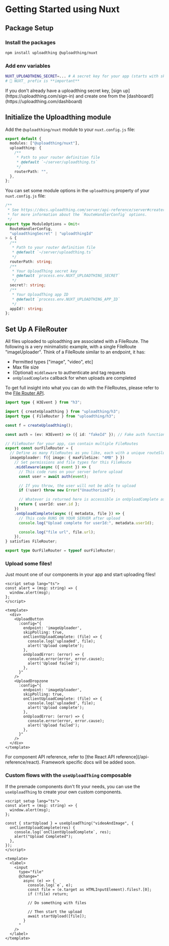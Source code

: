 

# Getting Started using Nuxt

## Package Setup

<Steps>

### Install the packages

```bash copy npm2yarn
npm install uploadthing @uploadthing/nuxt
```

### Add env variables

```bash
NUXT_UPLOADTHING_SECRET=... # A secret key for your app (starts with sk_live_)
# 🖕 NUXT_ prefix is **important**
```

<Callout type="warning">
  If you don't already have a uploadthing secret key, [sign
  up](https://uploadthing.com/sign-in) and create one from the
  [dashboard!](https://uploadthing.com/dashboard)
</Callout>

</Steps>

## Initialize the Uploadthing module

Add the `@uploadthing/nuxt` module to your `nuxt.config.js` file:

```ts copy filename="nuxt.config.js"
export default {
  modules: ["@uploadthing/nuxt"],
  uploadthing: {
    /**
     * Path to your router definition file
     * @default `~/server/uploadthing.ts`
     */
    routerPath: "",
  },
};
```

You can set some module options in the `uploadthing` property of your
`nuxt.config.js` file:

```ts
/**
 * See https://docs.uploadthing.com/server/api-reference/server#createroutehandler
 * for more information about the `RouteHandlerConfig` options.
 */
export type ModuleOptions = Omit<
  RouteHandlerConfig,
  "uploadthingSecret" | "uploadthingId"
> & {
  /**
   * Path to your router definition file
   * @default `~/server/uploadthing.ts`
   */
  routerPath: string;
  /**
   * Your UploadThing secret key
   * @default `process.env.NUXT_UPLOADTHING_SECRET`
   */
  secret?: string;
  /**
   * Your UploadThing app ID
   * @default `process.env.NUXT_UPLOADTHING_APP_ID`
   */
  appId?: string;
};
```

## Set Up A FileRouter

All files uploaded to uploadthing are associated with a FileRoute. The following
is a very minimalistic example, with a single FileRoute "imageUploader". Think
of a FileRoute similar to an endpoint, it has:

- Permitted types ["image", "video", etc]
- Max file size
- (Optional) `middleware` to authenticate and tag requests
- `onUploadComplete` callback for when uploads are completed

To get full insight into what you can do with the FileRoutes, please refer to
the [File Router API](/api-reference/server#file-routes).

```ts copy filename="src/lib/server/uploadthing.ts"
import type { H3Event } from "h3";

import { createUploadthing } from "uploadthing/h3";
import type { FileRouter } from "uploadthing/h3";

const f = createUploadthing();

const auth = (ev: H3Event) => ({ id: "fakeId" }); // Fake auth function

// FileRouter for your app, can contain multiple FileRoutes
export const ourFileRouter = {
  // Define as many FileRoutes as you like, each with a unique routeSlug
  imageUploader: f({ image: { maxFileSize: "4MB" } })
    // Set permissions and file types for this FileRoute
    .middleware(async ({ event }) => {
      // This code runs on your server before upload
      const user = await auth(event);

      // If you throw, the user will not be able to upload
      if (!user) throw new Error("Unauthorized");

      // Whatever is returned here is accessible in onUploadComplete as `metadata`
      return { userId: user.id };
    })
    .onUploadComplete(async ({ metadata, file }) => {
      // This code RUNS ON YOUR SERVER after upload
      console.log("Upload complete for userId:", metadata.userId);

      console.log("file url", file.url);
    }),
} satisfies FileRouter;

export type OurFileRouter = typeof ourFileRouter;
```

### Upload some files!

Just mount one of our components in your app and start uploading files!

```vue copy filename="pages/index.vue"
<script setup lang="ts">
const alert = (msg: string) => {
  window.alert(msg);
};
</script>

<template>
  <div>
    <UploadButton
      :config="{
        endpoint: 'imageUploader',
        skipPolling: true,
        onClientUploadComplete: (file) => {
          console.log('uploaded', file);
          alert('Upload complete');
        },
        onUploadError: (error) => {
          console.error(error, error.cause);
          alert('Upload failed');
        },
      }"
    />
    <UploadDropzone
      :config="{
        endpoint: 'imageUploader',
        skipPolling: true,
        onClientUploadComplete: (file) => {
          console.log('uploaded', file);
          alert('Upload complete');
        },
        onUploadError: (error) => {
          console.error(error, error.cause);
          alert('Upload failed');
        },
      }"
    />
  </div>
</template>
```

<Callout type="info">
  For component API reference, refer to [the React API
  reference](/api-reference/react). Framework specific docs will be added soon.
</Callout>

### Custom flows with the `useUploadThing` composable

If the premade components don't fit your needs, you can use the `useUploadThing`
to create your own custom components.

```vue copy filename="pages/index.vue"
<script setup lang="ts">
const alert = (msg: string) => {
  window.alert(msg);
};

const { startUpload } = useUploadThing("videoAndImage", {
  onClientUploadComplete(res) {
    console.log(`onClientUploadComplete`, res);
    alert("Upload Completed");
  },
});
</script>

<template>
  <label>
    <input
      type="file"
      @change="
        async (e) => {
          console.log(`e`, e);
          const file = (e.target as HTMLInputElement).files?.[0];
          if (!file) return;

          // Do something with files

          // Then start the upload
          await startUpload([file]);
        }
      "
    />
  </label>
</template>
```
